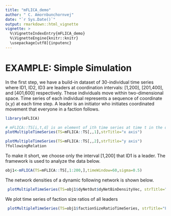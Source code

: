 ```yaml
---
title: "mFLICA_demo"
author: " C. Amornbunchornvej"
date: "`r Sys.Date()`"
output: rmarkdown::html_vignette
vignette: >
  %\VignetteIndexEntry{mFLICA_demo} 
  %\VignetteEngine{knitr::knitr}
  \usepackage[utf8]{inputenc}
---
```


# EXAMPLE: Simple Simulation
In the first step, we have a build-in dataset of 30-individual  time series where ID1, ID2, ID3 are leaders at coordination intervals: [1,200], [201,400], and [401,600] respectively. These individuals move within two-dimensional space. Time series of each individual represents a sequence of coordinate (x,y) at each time step. A leader is an initiator who initiates coordinated movement that everyone in a faction follows. 
```r
library(mFLICA)

# mFLICA::TS[i,t,d] is an element of ith time series at time t in the dimension d. Here, we have only two dimensions: x and y. The time series length is 800, so, t is in the range [1,800]. There are 30 individuals, so, i is in the range [1,30].
plotMultipleTimeSeries(TS=mFLICA::TS[,,1],strTitle="x axis")
```


```r
plotMultipleTimeSeries(TS=mFLICA::TS[,,2],strTitle="y axis")
?followingRelation
```

To make it short, we choose only the interval [1,200] that ID1 is a leader. The framework is used to analyze the data below.
```r
obj1<-mFLICA(TS=mFLICA::TS[,1:200,],timeWindow=60,sigma=0.5)

```
The network densities of a dynamic following network is shown below.
```r
 plotMultipleTimeSeries(TS=obj1$dyNetOut$dyNetBinDensityVec, strTitle="Network Dnesity")
```
We plot time series of faction size ratios of all leaders
```r
 plotMultipleTimeSeries(TS=obj1$factionSizeRatioTimeSeries, strTitle="Faction Size Ratios")
```


